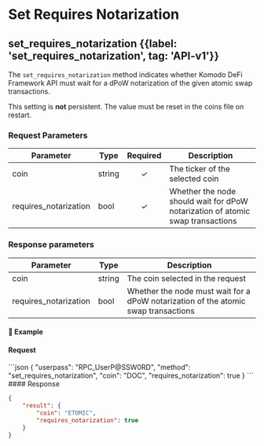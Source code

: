 
# Set Requires Notarization

## set\_requires\_notarization {{label: 'set_requires_notarization', tag: 'API-v1'}}

The `set_requires_notarization` method indicates whether Komodo DeFi Framework API must wait for a dPoW notarization of the given atomic swap transactions.

<Note type="warning">
  This setting is <b>not</b> persistent. The value must be reset in the coins file on restart.
</Note>

### Request Parameters

| Parameter              | Type   | Required | Description                                                                    |
| ---------------------- | ------ | :------: | ------------------------------------------------------------------------------ |
| coin                   | string |     ✓    | The ticker of the selected coin                                                |
| requires\_notarization | bool   |     ✓    | Whether the node should wait for dPoW notarization of atomic swap transactions |

### Response parameters

| Parameter              | Type   | Description                                                                        |
| ---------------------- | ------ | ---------------------------------------------------------------------------------- |
| coin                   | string | The coin selected in the request                                                   |
| requires\_notarization | bool   | Whether the node must wait for a dPoW notarization of the atomic swap transactions |

#### 📌 Example

#### Request

<CodeGroup title="set_requires_notarization" tag="POST" label="set_requires_notarization" mm2MethodDecorate="true">
  ```json
  {
    "userpass": "RPC_UserP@SSW0RD",
    "method": "set_requires_notarization",
    "coin": "DOC",
    "requires_notarization": true
  }
  ```
</CodeGroup>

<CollapsibleSection expandedText="Hide Response" collapsedText="Show Response">
  #### Response

  ```json
  {
      "result": {
          "coin": "ETOMIC",
          "requires_notarization": true
      }
  }
  ```
</CollapsibleSection>
